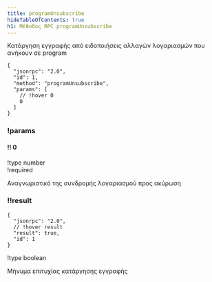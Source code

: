 ```yaml
---
title: programUnsubscribe
hideTableOfContents: true
h1: Μέθοδος RPC programUnsubscribe
---
```


Κατάργηση εγγραφής από ειδοποιήσεις αλλαγών λογαριασμών που ανήκουν σε program

<APIMethod>

```jsonc !!request
{
  "jsonrpc": "2.0",
  "id": 1,
  "method": "programUnsubscribe",
  "params": [
    // !hover 0
    0
  ]
}
```

### !params

#### !! 0

!type number  
!required

Αναγνωριστικό της συνδρομής λογαριασμού προς ακύρωση

### !!result

```jsonc !response
{
  "jsonrpc": "2.0",
  // !hover result
  "result": true,
  "id": 1
}
```

!type boolean

Μήνυμα επιτυχίας κατάργησης εγγραφής

</APIMethod>
